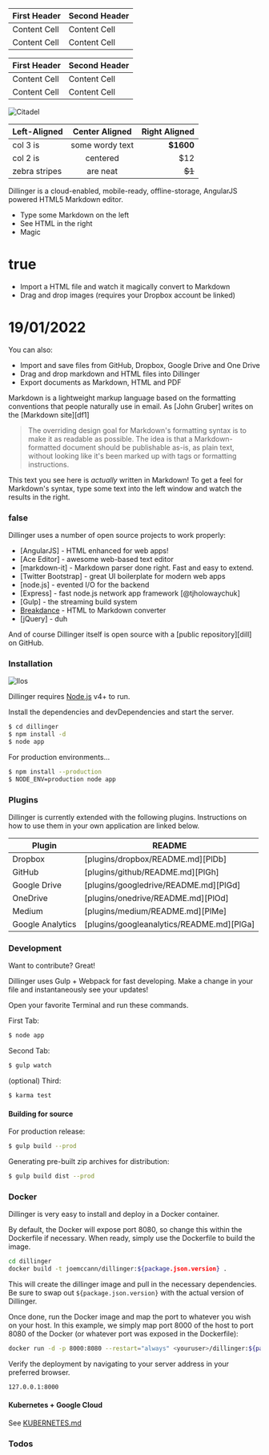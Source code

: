 

First Header  | Second Header
------------- | -------------
Content Cell  | Content Cell
Content Cell  | Content Cell


| First Header  | Second Header |
| ------------- | ------------- |
| Content Cell  | Content Cell  |
| Content Cell  | Content Cell  |

![Citadel](https://vignette.wikia.nocookie.net/masseffect/images/d/d7/MassEffect2Citadel.jpg/revision/latest?cb=20100721191415)

| Left-Aligned  | Center Aligned  | Right Aligned |
|:------------- |:---------------:| -------------:|
| col 3 is      | some wordy text |     **$1600** |
| col 2 is      | centered        |         $12   |
| zebra stripes | are neat        |        ~~$1~~ |

Dillinger is a cloud-enabled, mobile-ready, offline-storage, AngularJS powered HTML5 Markdown editor.

  - Type some Markdown on the left
  - See HTML in the right
  - Magic

# true

  - Import a HTML file and watch it magically convert to Markdown
  - Drag and drop images (requires your Dropbox account be linked)

# 19/01/2022

You can also:
  - Import and save files from GitHub, Dropbox, Google Drive and One Drive
  - Drag and drop markdown and HTML files into Dillinger
  - Export documents as Markdown, HTML and PDF

Markdown is a lightweight markup language based on the formatting conventions that people naturally use in email.  As [John Gruber] writes on the [Markdown site][df1]

> The overriding design goal for Markdown's
> formatting syntax is to make it as readable
> as possible. The idea is that a
> Markdown-formatted document should be
> publishable as-is, as plain text, without
> looking like it's been marked up with tags
> or formatting instructions.

This text you see here is *actually* written in Markdown! To get a feel for Markdown's syntax, type some text into the left window and watch the results in the right.

### false

Dillinger uses a number of open source projects to work properly:

* [AngularJS] - HTML enhanced for web apps!
* [Ace Editor] - awesome web-based text editor
* [markdown-it] - Markdown parser done right. Fast and easy to extend.
* [Twitter Bootstrap] - great UI boilerplate for modern web apps
* [node.js] - evented I/O for the backend
* [Express] - fast node.js network app framework [@tjholowaychuk]
* [Gulp] - the streaming build system
* [Breakdance](https://breakdance.github.io/breakdance/) - HTML to Markdown converter
* [jQuery] - duh

And of course Dillinger itself is open source with a [public repository][dill]
 on GitHub.

### Installation
![Ilos](https://lh3.googleusercontent.com/proxy/DDV8a7sLIWurhJtW8Ego9bq-JlwpfFFoR0tkLJQKKYXEXoWHB6ZUP5jGKD2VcYt3z1QVsgcn6L3GoU1ns8m9fvi3U51GzddA70ZUMHgzHvjl4-i7YOJY9cShBPrfjUhMQhxaJ97WFBp612XmjMXVGypfGkiBarN4PWxhiHkiYYNW7HGbtTpOcyt9GQ4Q23C2noxLTWFXZMcQZhRpQA_qzu2n6_H6CPViBnhSHpEl4JZAPaGCSJqgZg)

Dillinger requires [Node.js](https://nodejs.org/) v4+ to run.

Install the dependencies and devDependencies and start the server.

```sh
$ cd dillinger
$ npm install -d
$ node app
```

For production environments...

```sh
$ npm install --production
$ NODE_ENV=production node app
```

### Plugins

Dillinger is currently extended with the following plugins. Instructions on how to use them in your own application are linked below.

| Plugin | README |
| ------ | ------ |
| Dropbox | [plugins/dropbox/README.md][PlDb] |
| GitHub | [plugins/github/README.md][PlGh] |
| Google Drive | [plugins/googledrive/README.md][PlGd] |
| OneDrive | [plugins/onedrive/README.md][PlOd] |
| Medium | [plugins/medium/README.md][PlMe] |
| Google Analytics | [plugins/googleanalytics/README.md][PlGa] |


### Development

Want to contribute? Great!

Dillinger uses Gulp + Webpack for fast developing.
Make a change in your file and instantaneously see your updates!

Open your favorite Terminal and run these commands.

First Tab:
```sh
$ node app
```

Second Tab:
```sh
$ gulp watch
```

(optional) Third:
```sh
$ karma test
```
#### Building for source
For production release:
```sh
$ gulp build --prod
```
Generating pre-built zip archives for distribution:
```sh
$ gulp build dist --prod
```
### Docker
Dillinger is very easy to install and deploy in a Docker container.

By default, the Docker will expose port 8080, so change this within the Dockerfile if necessary. When ready, simply use the Dockerfile to build the image.

```sh
cd dillinger
docker build -t joemccann/dillinger:${package.json.version} .
```
This will create the dillinger image and pull in the necessary dependencies. Be sure to swap out `${package.json.version}` with the actual version of Dillinger.

Once done, run the Docker image and map the port to whatever you wish on your host. In this example, we simply map port 8000 of the host to port 8080 of the Docker (or whatever port was exposed in the Dockerfile):

```sh
docker run -d -p 8000:8080 --restart="always" <youruser>/dillinger:${package.json.version}
```

Verify the deployment by navigating to your server address in your preferred browser.

```sh
127.0.0.1:8000
```

#### Kubernetes + Google Cloud

See [KUBERNETES.md](https://github.com/joemccann/dillinger/blob/master/KUBERNETES.md)


### Todos
